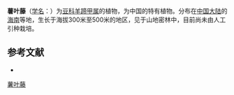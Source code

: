 {{Speciesbox
| name = 薯叶藤
| status = 
| status_system = 
| image =
| genus = Bauhinia
| species = dioscoreifolia
| authority = L. Chen
}}

'''薯叶藤'''（[[学名|学名]]：{{lang|la|''Bauhinia dioscoreifolia''}}）为[[豆科|豆科]][[羊蹄甲属|羊蹄甲属]]的植物，为中国的特有植物。分布在[[中国大陆|中国大陆]]的[[海南|海南]]等地，生长于海拔300米至500米的地区，见于山地密林中，目前尚未由人工引种栽培。

== 参考文献 ==
<div class="references-small">
* {{cite web| url =http://www.bioinfo.cn/db05/KmzwSpecies.php?action=view&id=2163| title =薯叶藤| work =《中国高等植物数据库全库》| publisher =中国科学院微生物研究所| author =昆明植物研究所| accessdate =2009-02-23| deadurl =yes| archiveurl =https://web.archive.org/web/20160305003347/http://www.bioinfo.cn/db05/KmzwSpecies.php?action=view&id=2163| archivedate =2016-03-05}}
</div>
{{Taxonbar|from=Q15225873}}

[[Category:羊蹄甲属|薯叶藤]]


{{植物小作品}}